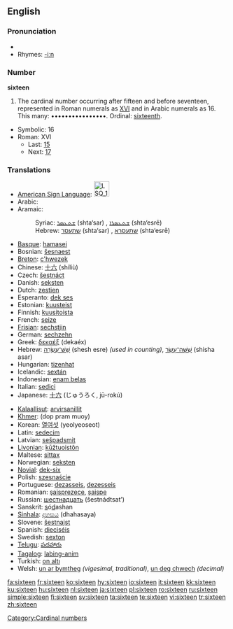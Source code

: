 ==English==

===Pronunciation===
* {{audio|en-us-sixteen.ogg|Audio (US)}}
*Rhymes: [[Rhymes:English:-iːn|-iːn]]

===Number===
'''sixteen'''

# The cardinal number occurring after fifteen and before seventeen, represented in Roman numerals as [[XVI]] and in Arabic numerals as 16. This many: ••••••••••••••••. Ordinal: [[sixteenth]].
*Symbolic: 16
*Roman: XVI
**Last: [[fifteen|15]]
**Next: [[seventeen|17]]

===Translations===
{{rfc-level|Translations at L3+ (AutoFormat would have corrected level of Translations)}}
{{top}}
*[[American Sign Language]]: [[Image:LSQ 16.jpg|35px]]
*Arabic: {{ARchar|[[ستة عشر]]}} {{unicode|(síʈʈaʈ ʕášar)}}
*Aramaic:
*:Syriac: [[ܫܬܥܣܪ]] (shta‘sar) {{m}}, [[ܫܬܥܣܪܐ]] (shta‘esrē) {{f}}
*:Hebrew: [[שתעסר]] (shta‘sar) {{m}}, [[שתעסרא]] (shta‘esrē) {{f}}
*[[Basque]]: [[hamasei]]
*Bosnian: [[šesnaest]]
*[[Breton]]: [[c'hwezek]]
*Chinese: [[十六]] (shíliù)
*Czech: [[šestnáct]]
*Danish: [[seksten]]
*Dutch: [[zestien]] {{f}}
*Esperanto: [[dek ses]]
*Estonian: [[kuusteist]]
*Finnish: [[kuusitoista]]
*French: [[seize#French|seize]] {{m}}
*[[Frisian]]: [[sechstjin]]
*German: [[sechzehn]] {{f}}
*Greek: [[δεκαέξ]] (dekaéx)
*Hebrew: [[שש עשרה|שֵׁשׁ־עֶשְׂרֵה]] (shesh esre) {{f}} ''(used in counting)'', [[ששה עשר|שִׁשָּׁה־עָשָׂר]] (shisha asar) {{m}}
*Hungarian: [[tizenhat]]
*Icelandic: [[sextán]]
*Indonesian: [[enam belas]]
*Italian: [[sedici]] {{m}}
*Japanese: [[十六]] (じゅうろく, jū-rokú)
{{mid}}
*[[Kalaallisut]]: [[arvirsanillit]]
*[[Khmer]]: {{KMchar|[[ដប់ប្រាំមួយ]]}} (dop pram muoy)
*Korean: [[열여섯]] (yeolyeoseot)
*Latin: [[sedecim]]
*Latvian: [[sešpadsmit]]
*[[Livonian]]: [[kūžtuoistõn]]
*Maltese: [[sittax]]
*Norwegian: [[seksten]]
*[[Novial]]: [[dek-six]]
*Polish: [[szesnaście]]
*Portuguese: [[dezasseis]], [[dezesseis]]
*Romanian: [[şaisprezece]], [[şaişpe]] {{italbrac|informal}}
*Russian: [[шестнадцать]] (šestnádtsat’)
*Sanskrit: <u>s</u>ó<u>d</u>ashan
*[[Sinhala]]: [[දහසය]] (dhahasaya)
*Slovene: [[šestnajst]]
*Spanish: [[dieciséis]] {{m}}
*Swedish: [[sexton]]
*[[Telugu]]: [[పదహారు]]
*[[Tagalog]]: [[labing-anim]]
*Turkish: [[on altı]]
*Welsh: [[un ar bymtheg]] ''(vigesimal, traditional)'', [[un deg chwech]] ''(decimal)''
{{bottom}}

[[Category:Cardinal numbers]]

[[fa:sixteen]]
[[fr:sixteen]]
[[ko:sixteen]]
[[hy:sixteen]]
[[io:sixteen]]
[[it:sixteen]]
[[kk:sixteen]]
[[ku:sixteen]]
[[hu:sixteen]]
[[nl:sixteen]]
[[ja:sixteen]]
[[pl:sixteen]]
[[ro:sixteen]]
[[ru:sixteen]]
[[simple:sixteen]]
[[fi:sixteen]]
[[sv:sixteen]]
[[ta:sixteen]]
[[te:sixteen]]
[[vi:sixteen]]
[[tr:sixteen]]
[[zh:sixteen]]